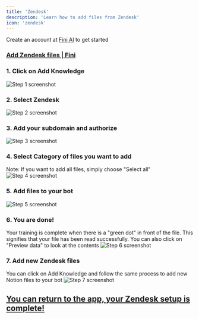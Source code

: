 ```yaml
---
title: 'Zendesk'
description: 'Learn how to add files from Zendesk'
icon: 'zendesk'
---
```


<Tip>Create an account at [Fini AI](https://app.usefini.com) to get started</Tip>

### [Add Zendesk files | Fini](https://app.usefini.com/dashboard/setup)

### 1. Click on Add Knowledge
![Step 1 screenshot](https://images.tango.us/workflows/35d27985-f589-4b35-85d9-4d6bce19c84b/steps/a98be7b4-da50-4d8e-8370-70f745f4509b/942c5595-1ab4-4c26-ac6e-1232ec18aade.png?crop=focalpoint&fit=crop&fp-x=0.5000&fp-y=0.5000&w=1200&mark-y=86&m64=aHR0cHM6Ly9pbWFnZXMudGFuZ28udXMvc3RhdGljL2JsYW5rLnBuZz9tYXNrPWNvcm5lcnMmYm9yZGVyPTQlMkNGRjc0NDImdz0xMTgmaD0zMiZmaXQ9Y3JvcCZjb3JuZXItcmFkaXVzPTEw)


### 2. Select Zendesk
![Step 2 screenshot](https://images.tango.us/workflows/35d27985-f589-4b35-85d9-4d6bce19c84b/steps/79976596-b323-4756-80cf-484306aa3648/5b41a6a7-8e32-4cb6-8200-ca1f36ad7c3a.png?crop=focalpoint&fit=crop&fp-x=0.5000&fp-y=0.6239&fp-z=1.4027&w=1200&mark-x=242&mark-y=398&m64=aHR0cHM6Ly9pbWFnZXMudGFuZ28udXMvc3RhdGljL2JsYW5rLnBuZz9tYXNrPWNvcm5lcnMmYm9yZGVyPTYlMkNGRjc0NDImdz03MTcmaD02NSZmaXQ9Y3JvcCZjb3JuZXItcmFkaXVzPTEw)


### 3. Add your subdomain and authorize
![Step 3 screenshot](https://images.tango.us/workflows/35d27985-f589-4b35-85d9-4d6bce19c84b/steps/9df08a36-515e-462b-80c1-87f60116ad58/f039c2e5-fe1d-416b-8639-5579a5e8795d.png?crop=focalpoint&fit=crop&fp-x=0.5009&fp-y=0.5638&fp-z=1.5650&w=1200&mark-x=513&mark-y=460&m64=aHR0cHM6Ly9pbWFnZXMudGFuZ28udXMvc3RhdGljL2JsYW5rLnBuZz9tYXNrPWNvcm5lcnMmYm9yZGVyPTYlMkNGRjc0NDImdz0xNjkmaD01NCZmaXQ9Y3JvcCZjb3JuZXItcmFkaXVzPTEw)


### 4. Select Category of files you want to add 
Note: If you want to add all files, simply choose "Select all"
![Step 4 screenshot](https://images.tango.us/workflows/35d27985-f589-4b35-85d9-4d6bce19c84b/steps/09903284-b979-4639-a799-5af8b7554798/daa0236e-468f-4a59-a343-1f27456461a6.png?crop=focalpoint&fit=crop&fp-x=0.5000&fp-y=0.5000&w=1200&mark-x=323&mark-y=329&m64=aHR0cHM6Ly9pbWFnZXMudGFuZ28udXMvc3RhdGljL2JsYW5rLnBuZz9tYXNrPWNvcm5lcnMmYm9yZGVyPTQlMkNGRjc0NDImdz0zNTImaD0xNzQmZml0PWNyb3AmY29ybmVyLXJhZGl1cz0xMA%3D%3D)


### 5. Add files to your bot
![Step 5 screenshot](https://images.tango.us/workflows/35d27985-f589-4b35-85d9-4d6bce19c84b/steps/1a374127-19c7-4851-b990-050de231f4be/4975b2b2-f23a-4cb5-871f-f873ba886261.png?crop=focalpoint&fit=crop&fp-x=0.5000&fp-y=0.5000&w=1200&mark-x=669&mark-y=521&m64=aHR0cHM6Ly9pbWFnZXMudGFuZ28udXMvc3RhdGljL2JsYW5rLnBuZz9tYXNrPWNvcm5lcnMmYm9yZGVyPTQlMkNGRjc0NDImdz04MyZoPTM5JmZpdD1jcm9wJmNvcm5lci1yYWRpdXM9MTA%3D)


### 6. You are done!
Your training is complete when there is a "green dot" in front of the file. This signifies that your file has been read successfully. You can also click on "Preview data" to look at the contents
![Step 6 screenshot](https://images.tango.us/workflows/35d27985-f589-4b35-85d9-4d6bce19c84b/steps/926f399c-9d1d-4b66-b1ad-064c39c124b4/b84d8c6b-1386-437b-b26f-b83700151881.png?crop=focalpoint&fit=crop&fp-x=0.5000&fp-y=0.5000&w=1200&mark-x=66&mark-y=325&m64=aHR0cHM6Ly9pbWFnZXMudGFuZ28udXMvc3RhdGljL2JsYW5rLnBuZz9tYXNrPWNvcm5lcnMmYm9yZGVyPTQlMkNGRjc0NDImdz0yNTgmaD0xMDgmZml0PWNyb3AmY29ybmVyLXJhZGl1cz0xMA%3D%3D)


### 7. Add new Zendesk files
You can click on Add Knowledge and follow the same process to add new Notion files to your bot
![Step 7 screenshot](https://images.tango.us/workflows/35d27985-f589-4b35-85d9-4d6bce19c84b/steps/76ebc8a0-fc83-46e3-ba80-2bcbdb86e88d/23a91b64-115a-4822-ba9b-42401044de11.png?crop=focalpoint&fit=crop&fp-x=0.5000&fp-y=0.5000&w=1200&mark-x=4&mark-y=9&m64=aHR0cHM6Ly9pbWFnZXMudGFuZ28udXMvc3RhdGljL2JsYW5rLnBuZz9tYXNrPWNvcm5lcnMmYm9yZGVyPTQlMkNGRjc0NDImdz0xMjgmaD0zOSZmaXQ9Y3JvcCZjb3JuZXItcmFkaXVzPTEw)

## [You can return to the app, your Zendesk setup is complete!](https://app.usefini.com/dashboard/setup)

<br/>
